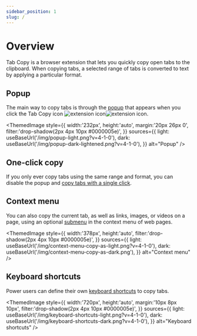 ```yaml
---
sidebar_position: 1
slug: /
---
```



# Overview

Tab Copy is a browser extension that lets you quickly copy open tabs to the clipboard. When copying tabs, a selected range of tabs is converted to text by applying a particular format.

## Popup

The main way to copy tabs is through the [popup](./popup/index.mdx) that appears when you click the Tab Copy icon ![extension icon](/img/logo-outline-black.png#light-mode-only)![extension icon](/img/logo-outline-white.png#dark-mode-only).

<ThemedImage
  style={{
    width:'232px',
    height:'auto',
    margin:'20px 26px 0',
    filter:'drop-shadow(2px 4px 10px #0000005e)',
  }}
  sources={{
    light: useBaseUrl('/img/popup-light.png?v=4-1-0'),
    dark: useBaseUrl('/img/popup-dark-lightened.png?v=4-1-0'),
  }}
  alt="Popup"
/>

## One-click copy

If you only ever copy tabs using the same range and format, you can disable the popup and [copy tabs with a single click](./one-click-copy.mdx).

## Context menu

You can also copy the current tab, as well as links, images, or videos on a page, using an optional [submenu](./context-menu.mdx) in the context menu of web pages.

<ThemedImage
  style={{
    width:'378px',
    height:'auto',
    filter:'drop-shadow(2px 4px 10px #0000005e)',
  }}
  sources={{
    light: useBaseUrl('/img/context-menu-copy-as-light.png?v=4-1-0'),
    dark: useBaseUrl('/img/context-menu-copy-as-dark.png'),
  }}
  alt="Context menu"
/>

## Keyboard shortcuts

Power users can define their own [keyboard shortcuts](./keyboard-shortcuts.mdx) to copy tabs.

<ThemedImage
  style={{
    width:'720px',
    height:'auto',
    margin:'10px 8px 10px',
    filter:'drop-shadow(2px 4px 10px #0000005e)',
  }}
  sources={{
    light: useBaseUrl('/img/keyboard-shortcuts-light.png?v=4-1-0'),
    dark: useBaseUrl('/img/keyboard-shortcuts-dark.png?v=4-1-0'),
  }}
  alt="Keyboard shortcuts"
/>
